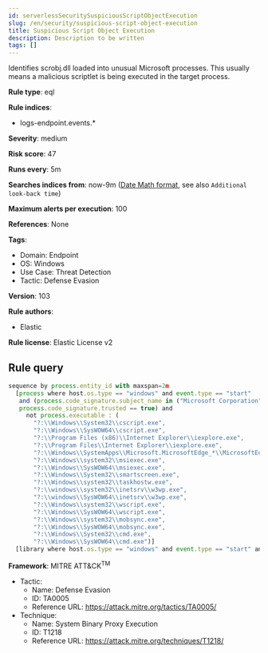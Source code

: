 ```yaml
---
id: serverlessSecuritySuspiciousScriptObjectExecution
slug: /en/security/suspicious-script-object-execution
title: Suspicious Script Object Execution
description: Description to be written
tags: []
---
```


<div id="suspicious-script-object-execution"></div>

Identifies scrobj.dll loaded into unusual Microsoft processes. This usually means a malicious scriptlet is being executed in the target process.

**Rule type**: eql

**Rule indices**: 

* logs-endpoint.events.*

**Severity**: medium

**Risk score**: 47

**Runs every**: 5m

**Searches indices from**: now-9m ([Date Math format](((ref))/common-options.html#date-math), see also <DocLink id="serverlessSecurityRulesUiCreate" section="set-the-rules-schedule">`Additional look-back time`</DocLink>)

**Maximum alerts per execution**: 100

**References**: None

**Tags**: 

* Domain: Endpoint
* OS: Windows
* Use Case: Threat Detection
* Tactic: Defense Evasion

**Version**: 103

**Rule authors**: 

* Elastic

**Rule license**: Elastic License v2

## Rule query

```js
sequence by process.entity_id with maxspan=2m
  [process where host.os.type == "windows" and event.type == "start"
   and (process.code_signature.subject_name in ("Microsoft Corporation", "Microsoft Windows") and
   process.code_signature.trusted == true) and
     not process.executable : (
       "?:\\Windows\\System32\\cscript.exe",
       "?:\\Windows\\SysWOW64\\cscript.exe",
       "?:\\Program Files (x86)\\Internet Explorer\\iexplore.exe",
       "?:\\Program Files\\Internet Explorer\\iexplore.exe",
       "?:\\Windows\\SystemApps\\Microsoft.MicrosoftEdge_*\\MicrosoftEdge.exe",
       "?:\\Windows\\system32\\msiexec.exe",
       "?:\\Windows\\SysWOW64\\msiexec.exe",
       "?:\\Windows\\System32\\smartscreen.exe",
       "?:\\Windows\\system32\\taskhostw.exe",
       "?:\\windows\\system32\\inetsrv\\w3wp.exe",
       "?:\\windows\\SysWOW64\\inetsrv\\w3wp.exe",
       "?:\\Windows\\system32\\wscript.exe",
       "?:\\Windows\\SysWOW64\\wscript.exe",
       "?:\\Windows\\system32\\mobsync.exe",
       "?:\\Windows\\SysWOW64\\mobsync.exe",
       "?:\\Windows\\System32\\cmd.exe",
       "?:\\Windows\\SysWOW64\\cmd.exe")]
  [library where host.os.type == "windows" and event.type == "start" and dll.name : "scrobj.dll"]

```

**Framework**: MITRE ATT&CK<sup>TM</sup>

* Tactic:
    * Name: Defense Evasion
    * ID: TA0005
    * Reference URL: https://attack.mitre.org/tactics/TA0005/
* Technique:
    * Name: System Binary Proxy Execution
    * ID: T1218
    * Reference URL: https://attack.mitre.org/techniques/T1218/

